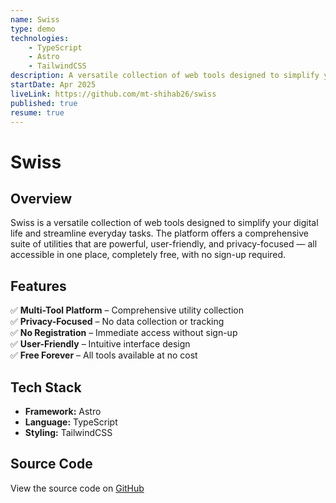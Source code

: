 ```yaml
---
name: Swiss
type: demo
technologies:
    - TypeScript
    - Astro
    - TailwindCSS
description: A versatile collection of web tools designed to simplify your digital life and help you with everyday tasks. Powerful, user-friendly, and privacy-focused — all in one place, all for free, with no sign-up required.
startDate: Apr 2025
liveLink: https://github.com/mt-shihab26/swiss
published: true
resume: true
---
```


# **Swiss**

## **Overview**

Swiss is a versatile collection of web tools designed to simplify your digital life and streamline everyday tasks. The platform offers a comprehensive suite of utilities that are powerful, user-friendly, and privacy-focused — all accessible in one place, completely free, with no sign-up required.

## **Features**

✅ **Multi-Tool Platform** – Comprehensive utility collection  
✅ **Privacy-Focused** – No data collection or tracking  
✅ **No Registration** – Immediate access without sign-up  
✅ **User-Friendly** – Intuitive interface design  
✅ **Free Forever** – All tools available at no cost

## **Tech Stack**

- **Framework:** Astro
- **Language:** TypeScript
- **Styling:** TailwindCSS

## **Source Code**

View the source code on [GitHub](https://github.com/mt-shihab26/swiss)